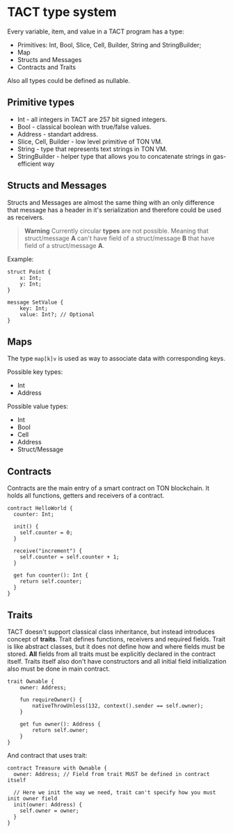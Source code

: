 # TACT type system

Every variable, item, and value in a TACT program has a type:

* Primitives: Int, Bool, Slice, Cell, Builder, String and StringBuilder;
* Map
* Structs and Messages
* Contracts and Traits

Also all types could be defined as nullable.

## Primitive types

* Int - all integers in TACT are 257 bit signed integers.
* Bool - classical boolean with true/false values.
* Address - standart address.
* Slice, Cell, Builder - low level primitive of TON VM.
* String - type that represents text strings in TON VM.
* StringBuilder - helper type that allows you to concatenate strings in gas-efficient way

## Structs and Messages

Structs and Messages are almost the same thing with an only difference that message has a header in it's serialization and therefore could be used as receivers.

> **Warning**
> Currently circular **types** are not possible. Meaning that struct/message **A** can't have field of a struct/message **B** that have field of a struct/message **A**.

Example:
```
struct Point {
    x: Int;
    y: Int;
}

message SetValue {
    key: Int;
    value: Int?; // Optional
}
```

## Maps

The type `map[k]v` is used as way to associate data with corresponding keys.

Possible key types:
* Int
* Address

Possible value types:
* Int
* Bool
* Cell
* Address
* Struct/Message

## Contracts

Contracts are the main entry of a smart contract on TON blockchain. It holds all functions, getters and receivers of a contract.

```
contract HelloWorld {
  counter: Int;

  init() {
    self.counter = 0;
  }
  
  receive("increment") {
    self.counter = self.counter + 1;
  }
  
  get fun counter(): Int {
    return self.counter;
  }
}
```

## Traits

TACT doesn't support classical class inheritance, but instead introduces concept of **traits**. Trait defines functions, receivers and required fields. Trait is like abstract classes, but it does not define how and where fields must be stored. **All** fields from all traits must be explicitly declared in the contract itself. Traits itself also don't have constructors and all initial field initialization also must be done in main contract.

```
trait Ownable {
    owner: Address;

    fun requireOwner() {
        nativeThrowUnless(132, context().sender == self.owner);
    }

    get fun owner(): Address {
        return self.owner;
    }
}
```

And contract that uses trait:

```
contract Treasure with Ownable {
  owner: Address; // Field from trait MUST be defined in contract itself
  
  // Here we init the way we need, trait can't specify how you must init owner field
  init(owner: Address) {
    self.owner = owner;
  }
}
```

